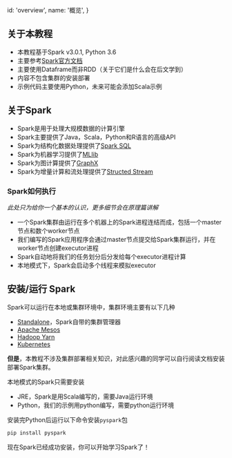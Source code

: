   id: 'overview',
  name: '概览',
}

## 关于本教程

- 本教程基于Spark v3.0.1, Python 3.6
- 主要参考[Spark官方文档](https://spark.apache.org/docs/3.0.1/)
- 主要使用Dataframe而非RDD（关于它们是什么会在后文学到）
- 内容不包含集群的安装部署
- 示例代码主要使用Python，未来可能会添加Scala示例

## 关于Spark

- Spark是用于处理大规模数据的计算引擎
- Spark主要提供了Java，Scala，Python和R语言的高级API
- Spark为结构化数据处理提供了[Spark SQL](https://spark.apache.org/docs/3.0.1/sql-programming-guide.html)
- Spark为机器学习提供了[MLlib](https://spark.apache.org/docs/3.0.1/ml-guide.html)
- Spark为图计算提供了[GraphX](https://spark.apache.org/docs/3.0.1/graphx-programming-guide.html)
- Spark为增量计算和流处理提供了[Structed Stream](https://spark.apache.org/docs/3.0.1/structured-streaming-programming-guide.html)

### Spark如何执行

*此处只为给你一个基本的认识，更多细节会在原理篇讲解*

- 一个Spark集群由运行在多个机器上的Spark进程连结而成，包括一个master节点和数个worker节点
- 我们编写的Spark应用程序会通过master节点提交给Spark集群运行，并在worker节点创建executor进程
- Spark自动地将我们的任务划分后分发给每个executor进程计算
- 本地模式下，Spark会启动多个线程来模拟executor

## 安装/运行 Spark

Spark可以运行在本地或集群环境中，集群环境主要有以下几种

- [Standalone](https://spark.apache.org/docs/3.0.1/spark-standalone.html)，Spark自带的集群管理器
- [Apache Mesos](https://spark.apache.org/docs/3.0.1/running-on-mesos.html)
- [Hadoop Yarn](https://spark.apache.org/docs/3.0.1/running-on-yarn.html)
- [Kubernetes](https://spark.apache.org/docs/3.0.1/running-on-kubernetes.html)

**但是**，本教程不涉及集群部署相关知识，对此感兴趣的同学可以自行阅读文档安装部署Spark集群。

本地模式的Spark只需要安装

- JRE，Spark是用Scala编写的，需要Java运行环境
- Python，我们的示例用python编写，需要python运行环境

安装完Python后运行以下命令安装`pyspark`包

```bash
pip install pyspark
```

现在Spark已经成功安装，你可以开始学习Spark了！